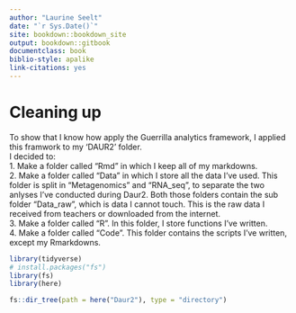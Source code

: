 ```yaml
---
author: "Laurine Seelt"
date: "`r Sys.Date()`"
site: bookdown::bookdown_site
output: bookdown::gitbook
documentclass: book
biblio-style: apalike
link-citations: yes
---
```


# Cleaning up

To show that I know how apply the Guerrilla analytics framework, I applied this framwork to my 'DAUR2' folder.
<br>
I decided to: <br>
1. Make a folder called "Rmd" in which I keep all of my markdowns. <br>
2. Make a folder called "Data" in which I store all the data I've used. This folder is split in "Metagenomics" and "RNA_seq", to separate the two anlyses I've conducted during Daur2. Both those folders contain the sub folder "Data_raw", which is data I cannot touch. This is the raw data I received from teachers or downloaded from the internet. <br>
3. Make a folder called "R". In this folder, I store functions I've written. <br>
4. Make a folder called "Code". This folder contains the scripts I've written, except my Rmarkdowns.
<br>
```r
library(tidyverse)
# install.packages("fs")
library(fs)
library(here)
```

```r
fs::dir_tree(path = here("Daur2"), type = "directory")
```

